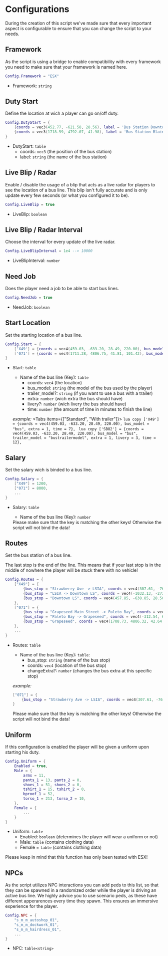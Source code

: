 
# Configurations

During the creation of this script we've made sure that every important aspect is configurable to ensure that you can change the script to your needs.

## Framework
As the script is using a bridge to enable compatibility with every framework you need to make sure that your framework is named here.

```lua
Config.Framework = "ESX"
```

- Framework: `string`

## Duty Start
Define the location at wich a player can go on/off duty.

```lua copy
Config.DutyStart = {
    {coords = vec3(452.77, -621.58, 28.56), label = 'Bus Station Downtown LS'},
    {coords = vec3(1718.59, 4792.07, 41.98), label = 'Bus Station Blaine County'},
}
```

- DutyStart: `table`
    - coords: `vec3` (the position of the bus station)
    - label: `string` (the name of the bus station)

## Live Blip / Radar
Enable / disable the usage of a blip that acts as a live radar for players to see the location of a bus line. This blip isn't fully accurate and is only update every few seconds (or what you configured it to be).

```lua copy
Config.LiveBlip = true
```

- LiveBlip: `boolean`

## Live Blip / Radar Interval
Choose the interval for every update of the live radar. 

```lua copy
Config.LiveBlipInterval = 1e4 --> 10000
```

- LiveBlipInterval: `number`

## Need Job
Does the player need a job to be able to start bus lines.

```lua copy
Config.NeedJob = true
```

- NeedJob: `boolean`

## Start Location
Set the starting location of a bus line.

```lua copy
Config.Start = {
    ['X49'] = {coords = vec4(459.03, -633.20, 28.49, 220.00), bus_model = "bus", extra = 1, time = 7},
    ['071'] = {coords = vec4(1711.28, 4806.75, 41.81, 101.42), bus_model = "bus", extra = 1, time = 20},
}
```

- Start: `table`
    - Name of the bus line (Key): `table` 
        - coords: `vec4` (the location)
        - bus_model: `string` (the model of the bus used by the player)
        - trailer_model?: `string` (if you want to use a bus with a trailer)
        - extra: `number` (wich extra the bus should have)
        - livery?: `number` (wich livery the bus should have)
        - time: `number` (the amount of time in minutes to finish the line)

    *example:*
    <Tabs items={["Standard", "With trailer"]}>
        <Tab>
            ```lua copy
            ['X49'] = {coords = vec4(459.03, -633.20, 28.49, 220.00), bus_model = "bus", extra = 1, time = 7},
            ```
        </Tab>
        <Tab>
            ```lua copy
            ['SB82'] = {coords = vec4(459.03, -633.20, 28.49, 220.00), bus_model = "bus", trailer_model = "bustrailermodel", extra = 1, livery = 3, time = 12},
            ```
        </Tab>
    </Tabs>

## Salary
Set the salary wich is binded to a bus line.

```lua copy
Config.Salary = {
    ["X49"] = 1200,
    ["071"] = 8000,
    ...
}
```

- Salary: `table`
    - Name of the bus line (Key): `number`

    <Callout type="warning">
        Please make sure that the key is matching the other keys! Otherwise the script will not bind the data!
    </Callout>

## Routes
Set the bus station of a bus line.

<Callout type="warning">
    The last stop is the end of the line. This means that if your last stop is in the middle of nowhere the player will be stuck there with no vehicle!
</Callout>

```lua copy
Config.Routes = {
    ["X49"] = {
        {bus_stop = "Strawberry Ave -> LSIA", coords = vec4(307.61, -766.03, 29.25, 162.15)},
        {bus_stop = "LSIA -> Downtown LS", coords = vec4(-1032.13, -2730.21, 20.12, 245.97)},
        {bus_stop = "Downtown LS", coords = vec4(457.85, -638.85, 28.50, 35.69)},
    },
    ["071"] = {
        {bus_stop = "Grapeseed Main Street -> Paleto Bay", coords = vec4(1829.96, 5066.94, 58.22, 305.90)},
        {bus_stop = "Paleto Bay -> Grapeseed", coords = vec4(-312.54, 6043.30, 32.23, 313.72)},
        {bus_stop = "Grapeseed", coords = vec4(1708.73, 4806.32, 42.64, 271.34)},
    },
    ...
}
```

- Routes: `table`
    - Name of the bus line (Key): `table`: 
        - bus_stop: `string` (name of the bus stop)
        - coords: `vec4` (location of the bus stop)
        - changeExtra?: `number` (changes the bus extra at this specific stop) 
    
    *example:*
    ```lua copy
    ["071"] = {
        {bus_stop = "Strawberry Ave -> LSIA", coords = vec4(307.61, -766.03, 29.25, 162.15), changeExtra = 2},
    }
    ```

    <Callout type="warning">
        Please make sure that the key is matching the other keys! Otherwise the script will not bind the data!
    </Callout>

## Uniform
If this configuration is enabled the player will be given a uniform upon starting his duty.

```lua copy 
Config.Uniform = {
    Enabled = true,
    Male = {
        arms = 11,
        pants_1 = 13, pants_2 = 0,
        shoes_1 = 51, shoes_2 = 0,
        tshirt_1 = 15, tshirt_2 = 0,
        bproof_1 = 52,
        torso_1 = 213, torso_2 = 10,
    },
    Female = {
        ...
    }
}
```

- Uniform: `table`
    - Enabled: `boolean` (determines the player will wear a uniform or not)
    - Male: `table` (contains clothing data)
    - Female = `table` (contains clothing data)

<Callout type="warning">
    Please keep in mind that this function has only been tested with ESX!
</Callout>

## NPCs
As the script utilizes NPC interactions you can add peds to this list, so that they can be spawned in a randomized order while the player is driving an active bus line.
<Callout type="info">
    We highly advice you to use scenario peds, as these have different apperarences every time they spawn. This ensures an immersive experience for the player. 
</Callout>

```lua copy 
Config.NPC = {
    "s_m_m_autoshop_01",
    "s_m_m_dockwork_01",
    "s_m_m_hairdress_01",
    ...
}
```

- NPC: `table<string>`